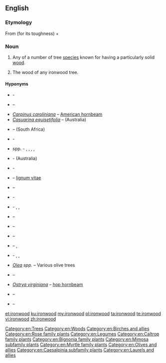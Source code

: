 ==English==
{{wikipedia}}

===Etymology===
From {{term|iron||lang=en}} (for its toughness) + {{term|wood|lang=en}}

===Noun===
{{en-noun|~}}

# {{context|countable|lang=en}} Any of a number of tree [[species]] known for having a particularly solid [[wood]].<!--We could put a list somewhere, but I'm not sure where...-->
# {{context|uncountable|lang=en}} The wood of any ironwood tree.

====Hyponyms====
* {{taxlink|Acacia estrophiolata|species|noshow=1}} - {{vern|southern ironwood|pedia=1}}
* {{taxlink|Androstachys johnsonii|species|noshow=1}} – {{vern|Lebombo ironwood|pedia=1}}
* ''[[Carpinus caroliniana]]'' – [[American hornbeam]]
* ''[[Casuarina equisetifolia]]'' – {{vern|common ironwood|pedia=1}} (Australia)
* {{taxlink|Chionanthus foveolatus|species|noshow=1}}  – {{vern|pock ironwood|pedia=1}} (South Africa)
* {{taxlink|Choricarpia subargentea|species|noshow=1}} - {{vern|giant ironwood|pedia=1}}
* {{taxlink|Copaifera|genus|noshow=1}} spp. - {{vern|diesel tree|pedia=1}}, {{vern|kerosene tree|pedia=1}}, {{vern|kupa'y|pedia=1}}, {{vern|cabismo|pedia=1}}, {{vern|copaúva|pedia=1}}
* {{taxlink|Erythrophleum chlorostachys|species|noshow=1}} - {{vern|Cooktown ironwood|pedia=1}} (Australia)
* {{taxlink|Eusideroxylon zwageri|species|noshow=1}} - {{vern|Borneo ironwood|pedia=1}}
* {{taxlink|Guaiacum officinale|species|noshow=1}} – [[lignum vitae]]
* {{taxlink|Guaiacum sanctum|species|noshow=1}} – {{vern|holywood|pedia=1}}
* {{taxlink|Holodiscus discolor|species|noshow=1}} - {{vern|creambrush|pedia=1}}
* {{taxlink|Hopea odorata|species|noshow=1}} - {{vern|white thingan|pedia=1}}, {{vern|Ceylon ironwood|pedia=1}}, {{vern|Malabar ironwood|pedia=1}}
* {{taxlink|Krugiodendron ferreum|species|noshow=1}} – {{vern|black ironwood|pedia=1}}
* {{taxlink|Lyonothamnus floribundus|species|noshow=1}} – {{vern|Lyon tree|pedia=1}}
* {{taxlink|Lyonothamnus lyonii|species|noshow=1}} – {{vern|Catalina ironwood|pedia=1}}
* {{taxlink|Mesua ferrea|species|noshow=1}} – {{vern|rose chestnut|pedia=1}}, {{vern|Ceylon ironwood|pedia=1}}
* {{taxlink|Nestegis apetala|species|noshow=1}} - {{vern|coastal maire|pedia=1}}, {{vern|broad-leaved maire|pedia=1}}, {{vern|broad-leaved ironwood|pedia=1}}
* ''[[Olea]] spp.'' – Various olive trees
* {{taxlink|Olneya tesota|species|noshow=1}} – {{vern|desert ironwood|pedia=1}}
* ''[[Ostrya virginiana]]'' – [[hop hornbeam]]
* {{taxlink|Parrotia persica|species|noshow=1}} – {{vern|Persian ironwood|pedia=1}}
* {{taxlink|Tabebuia serratifolia|species|noshow=1}} – {{vern|yellow poui|pedia=1}}

[[Category:en:Trees]]
[[Category:en:Woods]]
[[Category:en:Birches and allies]]
[[Category:en:Rose family plants]]
[[Category:en:Legumes]]
[[Category:en:Caltrop family plants]]
[[Category:en:Bignonia family plants]]
[[Category:en:Mimosa subfamily plants]]
[[Category:en:Myrtle family plants]]
[[Category:en:Olives and allies]]
[[Category:en:Caesalpinia subfamily plants]]
[[Category:en:Laurels and allies]]

[[et:ironwood]]
[[ku:ironwood]]
[[my:ironwood]]
[[pl:ironwood]]
[[ta:ironwood]]
[[te:ironwood]]
[[vi:ironwood]]
[[zh:ironwood]]